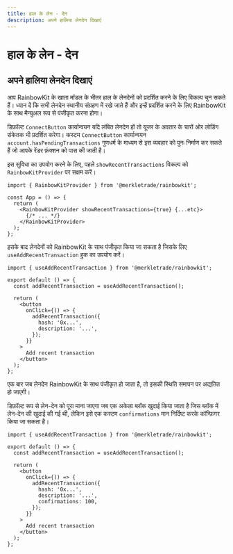 ```yaml
---
title: हाल के लेन - देन
description: अपने हालिया लेनदेन दिखाएं
---
```


# हाल के लेन - देन

## अपने हालिया लेनदेन दिखाएं

आप RainbowKit के खाता मॉडल के भीतर हाल के लेनदेनों को प्रदर्शित करने के लिए विकल्प चुन सकते हैं। ध्यान दें कि सभी लेनदेन स्थानीय संग्रहण में रखे जाते हैं और इन्हें प्रदर्शित करने के लिए RainbowKit के साथ मैन्युअल रूप से पंजीकृत करना होगा।

डिफ़ॉल्ट `ConnectButton` कार्यान्वयन यदि लंबित लेनदेन हों तो यूजर के अवतार के चारों ओर लोडिंग संकेतक भी प्रदर्शित करेगा। कस्टम `ConnectButton` कार्यान्वयन `account.hasPendingTransactions` गुणधर्म के माध्यम से इस व्यवहार को पुनः निर्माण कर सकते हैं जो आपके रेंडर फ़ंक्शन को पास की जाती है।

इस सुविधा का उपयोग करने के लिए, पहले `showRecentTransactions` विकल्प को `RainbowKitProvider` पर सक्षम करें।

```tsx
import { RainbowKitProvider } from '@merkletrade/rainbowkit';

const App = () => {
  return (
    <RainbowKitProvider showRecentTransactions={true} {...etc}>
      {/* ... */}
    </RainbowKitProvider>
  );
};
```

इसके बाद लेनदेनों को RainbowKit के साथ पंजीकृत किया जा सकता है जिसके लिए `useAddRecentTransaction` हुक का उपयोग करें।

```tsx
import { useAddRecentTransaction } from '@merkletrade/rainbowkit';

export default () => {
  const addRecentTransaction = useAddRecentTransaction();

  return (
    <button
      onClick={() => {
        addRecentTransaction({
          hash: '0x...',
          description: '...',
        });
      }}
    >
      Add recent transaction
    </button>
  );
};
```

एक बार जब लेनदेन RainbowKit के साथ पंजीकृत हो जाता है, तो इसकी स्थिति समापन पर अद्यतित हो जाएगी।

डिफ़ॉल्ट रूप से लेन-देन को पूरा माना जाएगा जब एक अकेला ब्लॉक खुदाई किया जाता है जिस ब्लॉक में लेन-देन की खुदाई की गई थी, लेकिन इसे एक कस्टम `confirmations` मान निर्दिष्ट करके कॉन्फ़िगर किया जा सकता है।

```tsx
import { useAddRecentTransaction } from '@merkletrade/rainbowkit';

export default () => {
  const addRecentTransaction = useAddRecentTransaction();

  return (
    <button
      onClick={() => {
        addRecentTransaction({
          hash: '0x...',
          description: '...',
          confirmations: 100,
        });
      }}
    >
      Add recent transaction
    </button>
  );
};
```
